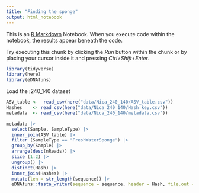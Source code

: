 ---
title: "Finding the sponge"
output: html_notebook
---

This is an [R Markdown](http://rmarkdown.rstudio.com) Notebook. When you execute code within the notebook, the results appear beneath the code. 

Try executing this chunk by clicking the *Run* button within the chunk or by placing your cursor inside it and pressing *Ctrl+Shift+Enter*. 

```{r}
library(tidyverse)
library(here)
library(eDNAfuns)
```


Load the ¡240_140 dataset

```{r}
ASV_table <-  read_csv(here("data/Nica_240_140/ASV_table.csv"))
Hashes    <- read_csv(here("data/Nica_240_140/Hash_key.csv"))
metadata  <- read_csv(here("data/Nica_240_140/metadata.csv"))
```

```{r}
metadata |> 
  select(Sample, SampleType) |> 
  inner_join(ASV_table) |> 
  filter (SampleType == "FreshWaterSponge") |> 
  group_by(Sample) |> 
  arrange(desc(nReads)) |> 
  slice (1:2) |> 
  ungroup() |> 
  distinct(Hash) |> 
  inner_join(Hashes) |> 
  mutate(len = str_length(sequence)) |> 
  eDNAfuns::fasta_writer(sequence = sequence, header = Hash, file.out = here("data/sponge_candidates.fasta"))
```

